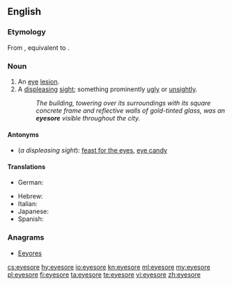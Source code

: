 ==English==

===Etymology===
From {{etyl|enm|en}} {{term|eiesor|lang=enm}}, equivalent to {{compound|eye|sore}}.

===Noun===
{{en-noun}}

# An [[eye]] [[lesion]].
# A [[displeasing]] [[sight]]; something prominently [[ugly]] or [[unsightly]].
#:''The building, towering over its surroundings with its square concrete frame and reflective walls of gold-tinted glass, was an '''eyesore''' visible throughout the city.''

====Antonyms====
*(''a displeasing sight''): [[feast for the eyes]], [[eye candy]]

====Translations====
{{trans-top|a displeasing sight}}
*German: {{t|de|Schandfleck|m}}
{{trans-mid}}
* Hebrew: {{t|he|מחזה לא נעים|sc=Hebr}}
* Italian: {{t|it|pugno in un occhio}}
* Japanese: {{t|ja|目障り|tr=mezawari|sc=Jpan}}
* Spanish: {{t|es|esperpento|m}}
{{trans-bottom}}

===Anagrams===
* [[Eeyores#English|Eeyores]]

[[cs:eyesore]]
[[hy:eyesore]]
[[io:eyesore]]
[[kn:eyesore]]
[[ml:eyesore]]
[[my:eyesore]]
[[pl:eyesore]]
[[fi:eyesore]]
[[ta:eyesore]]
[[te:eyesore]]
[[vi:eyesore]]
[[zh:eyesore]]